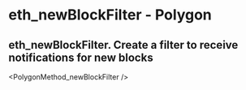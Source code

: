 # eth_newBlockFilter  - Polygon

## eth_newBlockFilter. Create a filter to receive notifications for new blocks


<PolygonMethod_newBlockFilter />
